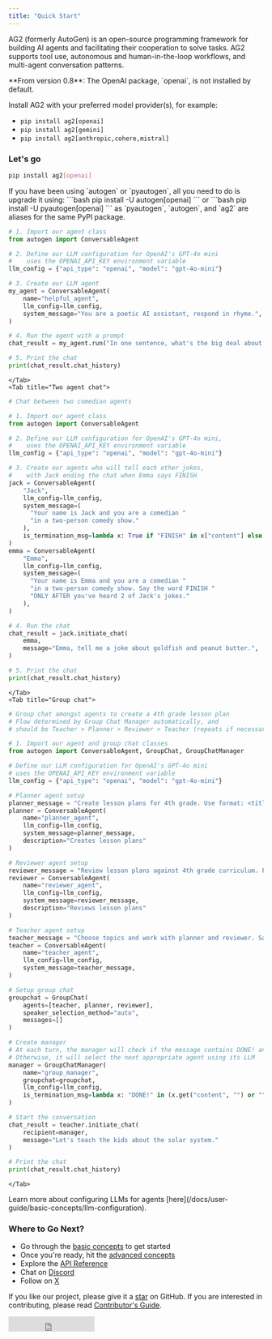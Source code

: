 ```yaml
---
title: "Quick Start"
---
```


AG2 (formerly AutoGen) is an open-source programming framework for building AI agents and facilitating their cooperation to solve tasks. AG2 supports tool use, autonomous and human-in-the-loop workflows, and multi-agent conversation patterns.

<Warning>
**From version 0.8**: The OpenAI package, `openai`, is not installed by default.

Install AG2 with your preferred model provider(s), for example:
- `pip install ag2[openai]`
- `pip install ag2[gemini]`
- `pip install ag2[anthropic,cohere,mistral]`
</Warning>

### Let's go

```sh
pip install ag2[openai]
```
<Tip>
If you have been using `autogen` or `pyautogen`, all you need to do is upgrade it using:
```bash
pip install -U autogen[openai]
```
or
```bash
pip install -U pyautogen[openai]
```
as `pyautogen`, `autogen`, and `ag2` are aliases for the same PyPI package.
</Tip>

<Tabs>
    <Tab title="Chat with an agent">

```python
# 1. Import our agent class
from autogen import ConversableAgent

# 2. Define our LLM configuration for OpenAI's GPT-4o mini
#    uses the OPENAI_API_KEY environment variable
llm_config = {"api_type": "openai", "model": "gpt-4o-mini"}

# 3. Create our LLM agent
my_agent = ConversableAgent(
    name="helpful_agent",
    llm_config=llm_config,
    system_message="You are a poetic AI assistant, respond in rhyme.",
)

# 4. Run the agent with a prompt
chat_result = my_agent.run("In one sentence, what's the big deal about AI?")

# 5. Print the chat
print(chat_result.chat_history)
```
    </Tab>
    <Tab title="Two agent chat">

```python
# Chat between two comedian agents

# 1. Import our agent class
from autogen import ConversableAgent

# 2. Define our LLM configuration for OpenAI's GPT-4o mini,
#    uses the OPENAI_API_KEY environment variable
llm_config = {"api_type": "openai", "model": "gpt-4o-mini"}

# 3. Create our agents who will tell each other jokes,
#    with Jack ending the chat when Emma says FINISH
jack = ConversableAgent(
    "Jack",
    llm_config=llm_config,
    system_message=(
      "Your name is Jack and you are a comedian "
      "in a two-person comedy show."
    ),
    is_termination_msg=lambda x: True if "FINISH" in x["content"] else False
)
emma = ConversableAgent(
    "Emma",
    llm_config=llm_config,
    system_message=(
      "Your name is Emma and you are a comedian "
      "in a two-person comedy show. Say the word FINISH "
      "ONLY AFTER you've heard 2 of Jack's jokes."
    ),
)

# 4. Run the chat
chat_result = jack.initiate_chat(
    emma,
    message="Emma, tell me a joke about goldfish and peanut butter.",
)

# 5. Print the chat
print(chat_result.chat_history)
```

    </Tab>
    <Tab title="Group chat">

```python
# Group chat amongst agents to create a 4th grade lesson plan
# Flow determined by Group Chat Manager automatically, and
# should be Teacher > Planner > Reviewer > Teacher (repeats if necessary)

# 1. Import our agent and group chat classes
from autogen import ConversableAgent, GroupChat, GroupChatManager

# Define our LLM configuration for OpenAI's GPT-4o mini
# uses the OPENAI_API_KEY environment variable
llm_config = {"api_type": "openai", "model": "gpt-4o-mini"}

# Planner agent setup
planner_message = "Create lesson plans for 4th grade. Use format: <title>, <learning_objectives>, <script>"
planner = ConversableAgent(
    name="planner_agent",
    llm_config=llm_config,
    system_message=planner_message,
    description="Creates lesson plans"
)

# Reviewer agent setup
reviewer_message = "Review lesson plans against 4th grade curriculum. Provide max 3 changes."
reviewer = ConversableAgent(
    name="reviewer_agent",
    llm_config=llm_config,
    system_message=reviewer_message,
    description="Reviews lesson plans"
)

# Teacher agent setup
teacher_message = "Choose topics and work with planner and reviewer. Say DONE! when finished."
teacher = ConversableAgent(
    name="teacher_agent",
    llm_config=llm_config,
    system_message=teacher_message,
)

# Setup group chat
groupchat = GroupChat(
    agents=[teacher, planner, reviewer],
    speaker_selection_method="auto",
    messages=[]
)

# Create manager
# At each turn, the manager will check if the message contains DONE! and end the chat if so
# Otherwise, it will select the next appropriate agent using its LLM
manager = GroupChatManager(
    name="group_manager",
    groupchat=groupchat,
    llm_config=llm_config,
    is_termination_msg=lambda x: "DONE!" in (x.get("content", "") or "").upper()
)

# Start the conversation
chat_result = teacher.initiate_chat(
    recipient=manager,
    message="Let's teach the kids about the solar system."
)

# Print the chat
print(chat_result.chat_history)
```

    </Tab>

</Tabs>

<div class="tip">
  <Tip>
    Learn more about configuring LLMs for agents
    [here](/docs/user-guide/basic-concepts/llm-configuration).
  </Tip>
</div>

### Where to Go Next?

- Go through the [basic concepts](/docs/user-guide/basic-concepts/installing-ag2) to get started
- Once you're ready, hit the [advanced concepts](/docs/user-guide/advanced-concepts/rag)
- Explore the [API Reference](/docs/api-reference/autogen/overview)
- Chat on [Discord](https://discord.gg/pAbnFJrkgZ)
- Follow on [X](https://x.com/ag2oss)

If you like our project, please give it a [star](https://github.com/ag2ai/ag2) on GitHub. If you are interested in contributing, please read [Contributor's Guide](/contributor-guide/contributing).

<iframe
  src="https://ghbtns.com/github-btn.html?user=ag2ai&amp;repo=ag2&amp;type=star&amp;count=true&amp;size=large"
  frameborder="0"
  scrolling="0"
  width="170"
  height="30"
  title="GitHub"
></iframe>
